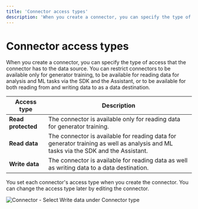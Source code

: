 ```yaml
---
title: 'Connector access types'
description: 'When you create a connector, you can specify the type of access that the connector has to the data source. You can restrict connectors to be available only for generator training, to be available for reading data for analysis and ML tasks via the SDK and the Assistant, or to be available for both reading from and writing data to as a data destination.'
---
```



# Connector access types

When you create a connector, you can specify the type of access that the connector has to the data source. You can restrict connectors to be available only for generator training, to be available for reading data for analysis and ML tasks via the SDK and the Assistant, or to be available for both reading from and writing data to as a data destination.

| Access type | Description |
| --- | --- |
| **Read protected** | The connector is available only for reading data for generator training. |
| **Read data** | The connector is available for reading data for generator training as well as analysis and ML tasks via the SDK and the Assistant. |
| **Write data** | The connector is available for reading data as well as writing data to a data destination. |

You set each connector's access type when you create the connector. You can change the access type later by editing the connector.

<Image
    src="/docs/docimages/connectors/connector-access-types.webp"
    alt="Connector - Select Write data under Connector type"
    width={350}
    height={30} 
/>